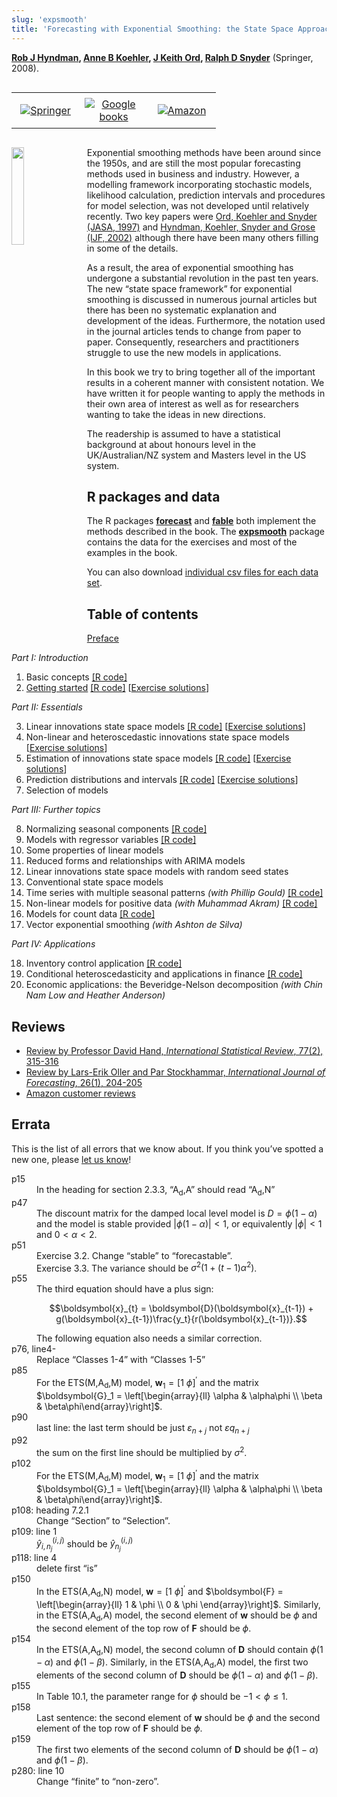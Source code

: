 ```yaml
---
slug: 'expsmooth'
title: 'Forecasting with Exponential Smoothing: the State Space Approach'
---
```


**[Rob J Hyndman](http://robjhyndman.com), [Anne B Koehler](http://www.fsb.muohio.edu/directory/koehleab), [J Keith Ord](https://gufaculty360.georgetown.edu/s/faculty-profile?netid=ordk), [Ralph D Snyder](https://research.monash.edu/en/persons/ralph-snyder)** (Springer, 2008).

<style>
.verticalhorizontal {
    display: table-cell;
    vertical-align: middle;
}
</style>

<div class="verticalhorizontal">
<table style="width: 100%; table-layout: fixed;"><tr>
  <td width="33%" style="text-align:center; padding: 0.5rem"><a href="https://www.springer.com/us/book/9783540719168"><img src="springer.png" alt="Springer"></a></td>
  <td width="33%" style="text-align:center; padding: 0.5rem"><a href="https://books.google.com/books?id=GSyzox8Lu9YC&amp;lpg=PP1&amp;pg=PP1"><img src="google_books.png" alt="Google books"></a></td>
  <td width="33%" style="text-align:center; padding: 0.5rem"><a href="https://geni.us/expsmooth"><img src="amazon.png" alt="Amazon"></a></td>
</tr></table>
</div>

<a href="https://geni.us/expsmooth"><img src='expsmooth.jpg' width=20% align='left' style="margin-right: 20px; margin-bottom: 20px;"></a>

Exponential smoothing methods have been around since the 1950s, and are still the most popular forecasting methods used in business and industry. However, a modelling framework incorporating stochastic models, likelihood calculation, prediction intervals and procedures for model selection, was not developed until relatively recently. Two key papers were [Ord, Koehler and Snyder (JASA, 1997)](https://www.jstor.org/stable/2965433) and [Hyndman, Koehler, Snyder and Grose (IJF, 2002)](http://robjhyndman.com/papers/hksg) although there have been many others filling in some of the details.

As a result, the area of exponential smoothing has undergone a substantial revolution in the past ten years. The new "state space framework" for exponential smoothing is discussed in numerous journal articles but there has been no systematic explanation and development of the ideas. Furthermore, the notation used in the journal articles tends to change from paper to paper. Consequently, researchers and practitioners struggle to use the new models in applications.

In this book we try to bring together all of the important results in a coherent manner with consistent notation. We have written it for people wanting to apply the methods in their own area of interest as well as for researchers wanting to take the ideas in new directions.

The readership is assumed to have a statistical background at about honours level in the UK/Australian/NZ system and Masters level in the US system.

## R packages and data

The R packages [**forecast**](http://pkg.robjhyndman.com/forecast) and [**fable**](https://fable.tidyverts.org/) both implement the methods described in the book. The [**expsmooth**](http://pkg.robjhyndman.com/expsmooth) package contains the data for the exercises and most of the examples in the book.

You can also download [individual csv files for each data set](expsmooth_data.zip).

## Table of contents

[Preface](expsmooth_preface.pdf)

*Part I: Introduction*

 1. Basic concepts [[R code]](chap01.R)
 2. [Getting started](expsmooth_ch2.pdf) [[R code]](chap02.R) [[Exercise solutions](ch2_solutions.pdf)]

*Part II: Essentials*

 3. Linear innovations state space models [[R code]](chap03.R) [[Exercise solutions](ch3_solutions.pdf)]
 4. Non-linear and heteroscedastic innovations state space models [[Exercise solutions](ch4_solutions.pdf)]
 5. Estimation of innovations state space models [[R code]](chap05.R) [[Exercise solutions](ch5_solutions.R)]
 6. Prediction distributions and intervals [[R code]](chap06.R) [[Exercise solutions](ch6_solutions.pdf)]
 7. Selection of models

*Part III: Further topics*

 8. Normalizing seasonal components [[R code]](chap08.R)
 9. Models with regressor variables [[R code]](chap09.R)
 10. Some properties of linear models
 11. Reduced forms and relationships with ARIMA models
 12. Linear innovations state space models with random seed states
 13. Conventional state space models
 14. Time series with multiple seasonal patterns *(with Phillip Gould)* [[R code]](chap14.R)
 15. Non-linear models for positive data *(with Muhammad Akram)* [[R code]](chap15.R)
 16. Models for count data [[R code]](chap16.R)
 17. Vector exponential smoothing *(with Ashton de Silva)*

*Part IV: Applications*

 18. Inventory control application [[R code]](chap18.R)
 19. Conditional heteroscedasticity and applications in finance [[R code]](chap19.R)
 20. Economic applications: the Beveridge-Nelson decomposition *(with Chin Nam Low and Heather Anderson)*

## Reviews

 * [Review by Professor David Hand, *International Statistical Review*, 77(2), 315-316](https://doi.org/10.1111/j.1751-5823.2009.00085_17.x)
 * [Review by Lars-Erik Oller and Par Stockhammar, *International Journal of Forecasting*, 26(1), 204-205](https://doi.org/10.1016/j.ijforecast.2009.09.005)
 * [Amazon customer reviews](http://buy.geni.us/Proxy.ashx?TSID=140570\&GR_URL=http%3A%2F%2Fwww.amazon.com%2Fdp%2F3540719164)

## Errata

This is the list of all errors that we know about. If you think you've spotted a new one, please [let us know](mailto:Rob.Hyndman@monash.edu?Subject=Errata)!

p15
: In the heading for section 2.3.3, "A<sub>d</sub>,A" should read "A<sub>d</sub>,N"

p47
: The discount matrix for the damped local level model is $D=\phi(1-\alpha)$ and the model is stable provided $|\phi(1-\alpha)|<1$, or equivalently $|\phi|<1$ and $0 < \alpha < 2$.

p51
: Exercise 3.2. Change "stable" to "forecastable".<br>
Exercise 3.3. The variance should be $\sigma^2(1+(t-1)\alpha^2)$.

p55
: The third equation should have a plus sign:
    <div>
    $$\boldsymbol{x}_{t} = \boldsymbol{D}(\boldsymbol{x}_{t-1}) + g(\boldsymbol{x}_{t-1})\frac{y_t}{r(\boldsymbol{x}_{t-1})}.$$
    </div>
    The following equation also needs a similar correction.

p76, line4-
: Replace "Classes 1-4" with "Classes 1-5"

p85
: For the ETS(M,A<sub>d</sub>,M) model, $\boldsymbol{w}_1 = [1 ~ \phi]^\prime$  and the matrix $\boldsymbol{G}_1 = \left[\begin{array}{ll}
\alpha & \alpha\phi \\ \beta & \beta\phi\end{array}\right]$.

p90
: last line: the last term should be just $\varepsilon_{n+j}$ not $\varepsilon q_{n+j}$

p92
: the sum on the first line should be multiplied by $\sigma^2$.

p102
: For the ETS(M,A<sub>d</sub>,M) model, $\boldsymbol{w}_1 = [1 ~ \phi]^\prime$ and the matrix $\boldsymbol{G}_1 = \left[\begin{array}{ll}
\alpha & \alpha\phi \\ \beta & \beta\phi\end{array}\right]$.

p108: heading 7.2.1
: Change "Section" to "Selection".

p109: line 1
: <div>$\hat{y}_{i,n_j}^{(i,j)}$ should be $\hat{y}_{n_j}^{(i,j)}$</div>

p118: line 4
: delete first "is"

p150
: In the ETS(A,A<sub>d</sub>,N) model, $\boldsymbol{w} = [1 ~ \phi]^\prime$ and $\boldsymbol{F} = \left[\begin{array}{ll}
1 & \phi \\
0 & \phi
\end{array}\right]$. Similarly, in the ETS(A,A<sub>d</sub>,A) model, the second element of $\boldsymbol{w}$ should be $\phi$ and the second element of the top row of $\boldsymbol{F}$ should be $\phi$.

p154
: In the ETS(A,A<sub>d</sub>,N) model, the second column of $\boldsymbol{D}$ should contain $\phi(1-\alpha)$ and $\phi(1-\beta)$. Similarly, in the ETS(A,A<sub>d</sub>,A) model, the first two elements of the second column of $\boldsymbol{D}$ should be $\phi(1-\alpha)$ and $\phi(1-\beta)$.

p155
: In Table 10.1, the parameter range for $\phi$ should be $-1<\phi\le1$.

p158
: Last sentence: the second element of $\boldsymbol{w}$ should be $\phi$ and the second element of the top row of $\boldsymbol{F}$ should be $\phi$.

p159
: The first two elements of the second column of $\boldsymbol{D}$ should be $\phi(1-\alpha)$ and $\phi(1-\beta)$.

p280: line 10
: Change "finite" to "non-zero".
